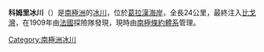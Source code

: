 {{Coord|65|48|S|64|20|W|source:GNIS|display=title}}

'''科姆里冰川'''（{{lang-en|Comrie Glacier}}）是[[南極洲|南極洲]]的[[冰川|冰川]]，位於[[葛拉漢海岸|葛拉漢海岸]]，全長24公里，最終注入[[比戈灣|比戈灣]]，在1909年由[[法國|法國]]探險隊發現，現時由[[南極條約體系|南極條約體系]]管理。

{{DEFAULTSORT:Comrie Glacier}}
[[Category:南極洲冰川|Category:南極洲冰川]]


{{GrahamCoast-geo-stub}}